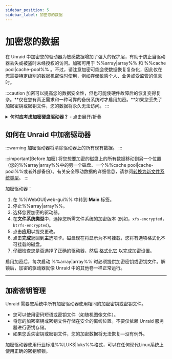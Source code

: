 ```yaml
---
sidebar_position: 5
sidebar_label: 加密您的数据
---
```


# 加密您的数据

在 Unraid 中加密您的驱动器为敏感数据增加了强大的保护层，有助于防止当驱动器丢失或被盗时未经授权的访问。加密可用于 %%array|array%% 和 %%cache pool|cache-pool%% 。不过，请注意加密可能会使数据恢复复杂化，因此仅在您需要特定级别的数据机密性时使用，例如存储敏感个人、业务或受监管的信息时。

:::caution
加密可以提高您的数据安全性，但也可能使硬件故障后的恢复变得复杂。\*\*仅在您有真正需求和一种可靠的备份系统时才启用加密。\*\*如果您丢失了加密密钥或密钥文件，您的数据将永久无法访问。
:::

<details>
  <summary><strong>何时应考虑加密硬盘驱动器？</strong> - 点击展开/折叠</summary>

  - 您在 Unraid 服务器上存储机密、受监管或敏感的数据。
  - 您担心如果驱动器被物理移除或盗窃的数据失窃。
  - 您需要遵守组织或法律的数据保护要求。

  如果您主要将 Unraid 用于家庭媒体或非敏感文件，可能不需要加密，因为这会使故障排除和恢复变得复杂。
</details>

## 如何在 Unraid 中加密驱动器

:::warning
加密驱动器将清除驱动器上的所有现有数据。
:::

:::important[Before 加密]
将您想要加密的磁盘上的所有数据移动到另一个位置（您的%%array|array%%中的另一个磁盘、一个%%cache pool|cache-pool%%或者外部备份）。有关安全移动数据的详细信息，请参阅[转换为新文件系统类型](../../using-unraid-to/manage-storage/file-systems.mdx#converting-to-a-new-file-system-type)。
:::

加密驱动器：

1. 在 %%WebGUI|web-gui%% 中转到 **Main** 标签。
2. 停止%%array|array%%。
3. 选择您要加密的驱动器。
4. 在**文件系统类型**中，选择您所需文件系统的加密版本 (例如，`xfs-encrypted`，`btrfs-encrypted`)。
5. 点击**应用**以提交更改。
6. 点击**完成**返回到**主**选项卡。磁盘现在将显示为不可挂载，您将有选项格式化不可挂载的磁盘。
7. 仔细检查您是否选择了正确的驱动器，然后 [格式化它](../../using-unraid-to/manage-storage/file-systems.mdx#creating-a-file-system-formatting) 以完成加密设置。

启用加密后，每次启动 %%array|array%% 时必须提供加密密钥或密钥文件。解锁后，加密的驱动器就像 Unraid 中的其他卷一样正常运行。

---

## 加密密钥管理

Unraid 需要您系统中所有加密驱动器使用相同的加密密钥或密钥文件。

- 您可以使用密码短语或密钥文件（如随机图像文件）。
- 将您的加密密钥或密钥文件存储在安全的离线位置。不要仅依赖 Unraid 服务器进行密钥存储。
- 如果您丢失密钥或密钥文件，您的加密数据将无法恢复—没有例外。

加密驱动器使用行业标准%%LUKS|luks%%格式，可以在任何现代Linux系统上使用正确的密钥解锁。
